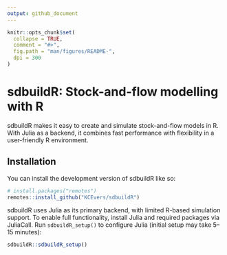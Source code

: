 ```yaml
---
output: github_document
---
```


<!-- README.md is generated from README.Rmd. Please edit that file -->

```r
knitr::opts_chunk$set(
  collapse = TRUE,
  comment = "#>",
  fig.path = "man/figures/README-",
  dpi = 300
)
```

# sdbuildR: Stock-and-flow modelling with R

<!-- badges: start -->
<!-- badges: end -->

sdbuildR makes it easy to create and simulate stock-and-flow models in R. With Julia as a backend, it combines fast performance with flexibility in a user-friendly R environment.

## Installation

You can install the development version of sdbuildR like so:

```r
# install.packages("remotes")
remotes::install_github("KCEvers/sdbuildR")
```

sdbuildR uses Julia as its primary backend, with limited R-based simulation support. To enable full functionality, install Julia and required packages via JuliaCall. Run `sdbuildR_setup()` to configure Julia (initial setup may take 5–15 minutes):

```r
sdbuildR::sdbuildR_setup()
```
